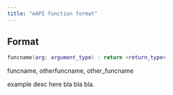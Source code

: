 ```yaml
---
title: "eAPI function format"
---
```


## Format

```lua
funcname(arg: argument_type) : return <return_type>
```

<Info>
  funcname, otherfuncname, other_funcname
</Info>

example desc here bla bla bla.